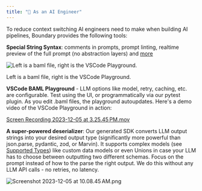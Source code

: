 ```yaml
---
title: "🔨 As an AI Engineer"
---
```


To reduce context switching AI engineers need to make when building AI pipelines, Boundary provides the following tools:

**Special String Syntax**: comments in prompts, prompt linting, realtime preview of the full prompt (no abstraction layers) and [more](https://docs.boundaryml.com/v2/mdx/overview#why-use-baml-vs-other-libraries-or-frameworks)

![Left is a baml file, right is the VSCode Playground.](https://prod-files-secure.s3.us-west-2.amazonaws.com/bfebc62c-55b5-46d2-9c18-8e5d5f1613dd/93ed7243-4756-4ed4-a2d5-c56c5f4fd28e/Screenshot_2023-12-07_at_5.38.42_PM.png)

Left is a baml file, right is the VSCode Playground.

**VSCode BAML Playground** - LLM options like model, retry, caching, etc. are configurable. Test using the UI, or programmatically via our pytest plugin. As you edit .baml files, the playground autoupdates. Here's a demo video of the VSCode Playground in action:

[Screen Recording 2023-12-05 at 3.25.45 PM.mov](https://prod-files-secure.s3.us-west-2.amazonaws.com/bfebc62c-55b5-46d2-9c18-8e5d5f1613dd/4ae81514-070f-4a67-aa9e-959c999a1cbf/Screen_Recording_2023-12-05_at_3.25.45_PM.mov)

**A super-powered deserializer**: Our generated SDK converts LLM output strings into your desired output type (significantly more powerful than json.parse, pydantic, zod, or Marvin). It supports complex models (see [Supported Types](https://docs.boundaryml.com/v2/mdx/ref/type)) like custom data models or even Unions in case your LLM has to choose between outputting two different schemas. Focus on the prompt instead of how to the parse the right output. We do this without any LLM API calls - no retries, no latency.

![Screenshot 2023-12-05 at 10.08.45 AM.png](https://prod-files-secure.s3.us-west-2.amazonaws.com/bfebc62c-55b5-46d2-9c18-8e5d5f1613dd/1f3817cf-e023-48ab-8347-2958d87b2cfe/Screenshot_2023-12-05_at_10.08.45_AM.png)
